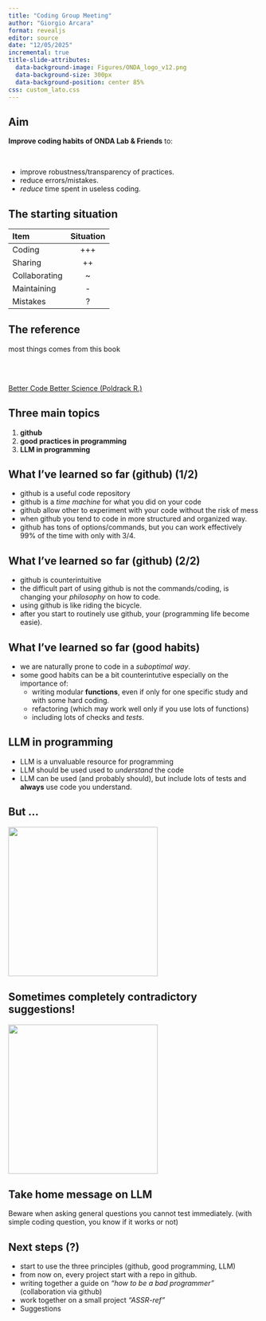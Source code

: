 ```yaml
---
title: "Coding Group Meeting"
author: "Giorgio Arcara"
format: revealjs
editor: source
date: "12/05/2025"
incremental: true
title-slide-attributes:
  data-background-image: Figures/ONDA_logo_v12.png
  data-background-size: 300px
  data-background-position: center 85%
css: custom_lato.css
---
```



## Aim

**Improve coding habits of ONDA Lab & Friends** to:

<br>

- improve robustness/transparency of practices.
- reduce errors/mistakes.
- _reduce_ time spent in useless coding.

## The starting situation

| Item   | Situation |
|:--------|:-------:|
| Coding |   +++  | 
| Sharing |  ++   | 
| Collaborating   |   ~   | 
| Maintaining   |   -   | 
| Mistakes   |   ?   | 


## The reference
most things comes from this book

<br>
<br>

[Better Code Better Science (Poldrack R.)](https://poldrack.github.io/BetterCodeBetterScience/frontmatter.html)



## Three main topics

1. **github**
2. **good practices in programming**
3. **LLM in programming**



## What I've learned so far (github) (1/2)

- github is a useful code repository
- github is a _time machine_ for what you did on your code
- github allow other to experiment with your code without the risk of mess
- when github you tend to code in more structured and organized way.
- github has tons of options/commands, but you can work effectively 99% of the time with only with 3/4.


## What I've learned so far (github) (2/2)

- github is counterintuitive
- the difficult part of using github is not the commands/coding, is changing your _philosophy_ on how to code.
- using github is like riding the bicycle.
- after you start to routinely use github, your (programming life become easie).

## What I've learned so far (good habits)

- we are naturally prone to code in a _suboptimal way_.
- some good habits can be a bit counterintutive especially on the importance of:
  - writing modular **functions**, even if only for one specific study and with some hard coding.
  - refactoring (which may work well only if you use lots of functions)
  - including lots of checks and _tests_.
  
## LLM in programming

- LLM is a unvaluable resource for programming
- LLM should be used used to _understand_ the code
- LLM can be used (and probably should), but include lots of tests and **always** use code you understand.

## But ...

![](Figures/AI_to_learn1.png){width=300}

## Sometimes completely contradictory suggestions!

![](Figures/AI_to_learn2.png){width=300}

## Take home message on LLM

Beware when asking general questions you cannot test immediately.
(with simple coding question, you know if it works or not)

## Next steps (?)

- start to use the three principles (github, good programming, LLM)
- from now on, every project start with a repo in github.
- writing together a guide on _"how to be a bad programmer"_ (collaboration via github)
- work together on a small project _"ASSR-ref"_
- Suggestions
  
